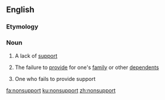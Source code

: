 ==English==

===Etymology===
{{prefix|en|non|support}}

===Noun===
{{en-noun|~}}

# {{lb|en|uncountable}}A lack of [[support]]
# {{lb|en|uncountable}}The failure to [[provide]] for one's [[family]] or other [[dependent]]s
# {{lb|en|countable}} One who fails to provide support

[[fa:nonsupport]]
[[ku:nonsupport]]
[[zh:nonsupport]]